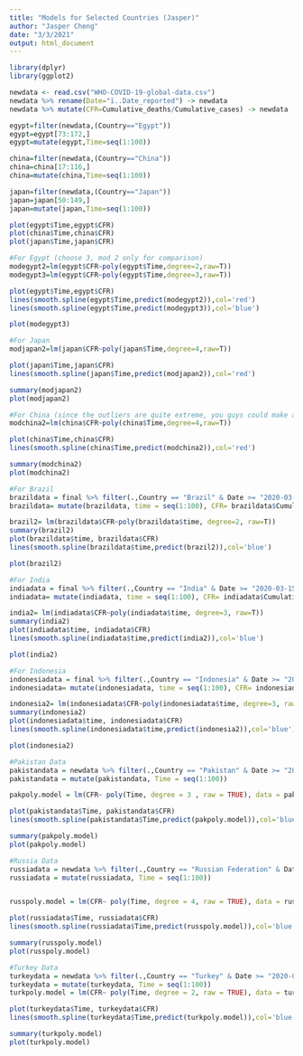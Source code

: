 ---
title: "Models for Selected Countries (Jasper)"
author: "Jasper Cheng"
date: "3/3/2021"
output: html_document
---
```{r}
library(dplyr)
library(ggplot2)
```

```{r}
newdata <- read.csv("WHO-COVID-19-global-data.csv")
newdata %>% rename(Date="ï..Date_reported") -> newdata
newdata %>% mutate(CFR=Cumulative_deaths/Cumulative_cases) -> newdata
```

```{r Countries}
egypt=filter(newdata,(Country=="Egypt"))
egypt=egypt[73:172,]
egypt=mutate(egypt,Time=seq(1:100))

china=filter(newdata,(Country=="China"))
china=china[17:116,]
china=mutate(china,Time=seq(1:100))

japan=filter(newdata,(Country=="Japan"))
japan=japan[50:149,]
japan=mutate(japan,Time=seq(1:100))
```

```{r Visualize}
plot(egypt$Time,egypt$CFR)
plot(china$Time,china$CFR)
plot(japan$Time,japan$CFR)
```


```{r}
#For Egypt (choose 3, mod 2 only for comparison)
modegypt2=lm(egypt$CFR~poly(egypt$Time,degree=2,raw=T))
modegypt3=lm(egypt$CFR~poly(egypt$Time,degree=3,raw=T))

plot(egypt$Time,egypt$CFR)
lines(smooth.spline(egypt$Time,predict(modegypt2)),col='red')
lines(smooth.spline(egypt$Time,predict(modegypt3)),col='blue')

plot(modegypt3)
```

```{r}
#For Japan
modjapan2=lm(japan$CFR~poly(japan$Time,degree=4,raw=T))

plot(japan$Time,japan$CFR)
lines(smooth.spline(japan$Time,predict(modjapan2)),col='red')

summary(modjapan2)
plot(modjapan2)
```

```{r}
#For China (since the outliers are quite extreme, you guys could make a decision on what to do)
modchina2=lm(china$CFR~poly(china$Time,degree=4,raw=T))

plot(china$Time,china$CFR)
lines(smooth.spline(china$Time,predict(modchina2)),col='red')

summary(modchina2)
plot(modchina2)
```

```{r}
#For Brazil 
brazildata = final %>% filter(.,Country == "Brazil" & Date >= "2020-03-13" & Date <= "2020-06-20" )
brazildata= mutate(brazildata, time = seq(1:100), CFR= brazildata$Cumulative_deaths/brazildata$Cumulative_cases)

brazil2= lm(brazildata$CFR~poly(brazildata$time, degree=2, raw=T))
summary(brazil2)
plot(brazildata$time, brazildata$CFR)
lines(smooth.spline(brazildata$time,predict(brazil2)),col='blue')

plot(brazil2)
```
```{r}
#For India 
indiadata = final %>% filter(.,Country == "India" & Date >= "2020-03-15" & Date <= "2020-06-22" )
indiadata= mutate(indiadata, time = seq(1:100), CFR= indiadata$Cumulative_deaths/indiadata$Cumulative_cases)

india2= lm(indiadata$CFR~poly(indiadata$time, degree=3, raw=T))
summary(india2)
plot(indiadata$time, indiadata$CFR)
lines(smooth.spline(indiadata$time,predict(india2)),col='blue')

plot(india2)
```
```{r}
#For Indonesia 
indonesiadata = final %>% filter(.,Country == "Indonesia" & Date >= "2020-03-15" & Date <= "2020-06-22" )
indonesiadata= mutate(indonesiadata, time = seq(1:100), CFR= indonesiadata$Cumulative_deaths/indonesiadata$Cumulative_cases)

indonesia2= lm(indonesiadata$CFR~poly(indonesiadata$time, degree=3, raw=T))
summary(indonesia2)
plot(indonesiadata$time, indonesiadata$CFR)
lines(smooth.spline(indonesiadata$time,predict(indonesia2)),col='blue')

plot(indonesia2)
```

```{r}
#Pakistan Data
pakistandata = newdata %>% filter(.,Country == "Pakistan" & Date >= "2020-03-17" & Date <= "2020-06-24" )
pakistandata = mutate(pakistandata, Time = seq(1:100))

pakpoly.model = lm(CFR~ poly(Time, degree = 3 , raw = TRUE), data = pakistandata)

plot(pakistandata$Time, pakistandata$CFR)
lines(smooth.spline(pakistandata$Time,predict(pakpoly.model)),col='blue')

summary(pakpoly.model)
plot(pakpoly.model)
```

```{r}
#Russia Data
russiadata = newdata %>% filter(.,Country == "Russian Federation" & Date >= "2020-03-19" & Date <= "2020-06-26" )
russiadata = mutate(russiadata, Time = seq(1:100))


russpoly.model = lm(CFR~ poly(Time, degree = 4, raw = TRUE), data = russiadata) # Which degee?

plot(russiadata$Time, russiadata$CFR)
lines(smooth.spline(russiadata$Time,predict(russpoly.model)),col='blue')

summary(russpoly.model)
plot(russpoly.model)
```

```{r}
#Turkey Data
turkeydata = newdata %>% filter(.,Country == "Turkey" & Date >= "2020-03-19" & Date <= "2020-06-26" )
turkeydata = mutate(turkeydata, Time = seq(1:100))
turkpoly.model = lm(CFR~ poly(Time, degree = 2, raw = TRUE), data = turkeydata)

plot(turkeydata$Time, turkeydata$CFR)
lines(smooth.spline(turkeydata$Time,predict(turkpoly.model)),col='blue')

summary(turkpoly.model)
plot(turkpoly.model)
```